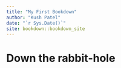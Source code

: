 ```yaml
--- 
title: "My First Bookdown"
author: "Kush Patel"
date: "`r Sys.Date()`"
site: bookdown::bookdown_site
---
```


# Down the rabbit-hole

